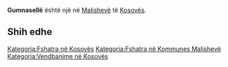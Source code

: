 {{Fshat në 
 | Emri                = Gumnasellë
 | EmriAlt                = 
 | NAME_SHORT_FORM=      
 | NAME_GENERIC=      
 | NAME_SORT_NAME_RO=      GUMNASELLE
 | FULL_NAME_RO = Gumnasellë
 | FULL_NAME_ND_RO=Gumnaselle
 | SORT_NAME_RG=GUMNASELLE
 | FULL_NAME_RG=Gumnasellë
 | FULL_NAME_ND_RG=Gumnaselle
 | SRP_NAME_SHORT_FORM=      
 | SRP_NAME_GENERIC=      
 | SRP_NAME_SORT_NAME_RO=      
 | SRP_FULL_NAME_RO = 
 | SRP_FULL_NAME_ND_RO=
 | SRP_SORT_NAME_RG=
 | SRP_FULL_NAME_RG=
 | SRP_FULL_NAME_ND_RG=
 | Emri (Rasa dhanore) = 
 | Figura              = 
 | Shteti              = Kosovo
 | Komuna              = Malishevë
 | Kodi postar         = 
 | Sipërfaqja          = 

 | Popullsia           = 

 | Regj. i popullsisë  = 
 | Dend. e popullsisë  = 
 | Faqja zyrtare       = 
 <!--- Koordinatat ----> 
 | Gjerësia            = 42.5
 | Gjatësia            = 21.163056
 | Lartësia            = 
}}
'''Gumnasellë''' është një [[]] në [[Malishevë]] të [[Kosovës]].

<!-- == Gjeografia == -->
<!-- == Historia == -->
<!-- == Demografia == -->
== Shih edhe ==
{{Komuna Malishevë}}
{{Kosovo-Administrata-Cung}}

[[Kategoria:Fshatra në Kosovës]]
[[Kategoria:Fshatra në Kommunes Malishevë]]
[[Kategoria:Vendbanime në Kosovës]]